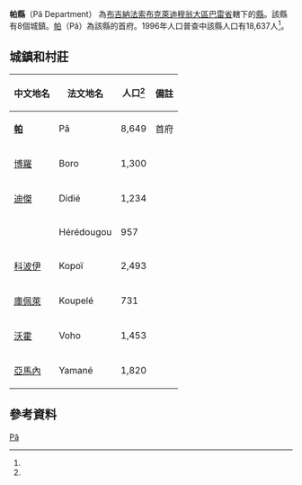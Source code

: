 {{Infobox settlement
|name = 帕縣
|settlement_type = [[巴雷省|巴雷省]][[縣_(布基納法索)|縣份]]
|native_name = Pâ Department
|nickname = 
|image_skyline = 
|image_size = 
|image_caption =
|image_flag = 
|image_seal = 
|seal_size =
|image_map = 
|map_caption = 
|pushpin_map = Burkina Faso
|pushpin_map_caption = 
|coordinates_region = 
|subdivision_type = 國家
|subdivision_name = {{flag|Burkina Faso}}
|subdivision_type1 = 大區
|subdivision_name1 = [[布克萊迪穆翁大區|布克萊迪穆翁大區]]
|subdivision_type2 = [[布吉納法索行政區劃|省]]
|subdivision_name2 = [[巴雷省|巴雷省]]
|subdivision_type3 = 首府
|subdivision_name3 = [[帕_(布吉納法索)|帕]]
|leader_title = 
|leader_name = 
|established_title = 
|established_date = 
|area_total_km2 = 
|population_as_of = 1996
|population_footnotes =<ref name=IC>[http://www.inforoute-communale.gov.bf/list_vill/bm.htm Burkinabé government inforoute communale] {{webarchive|url=https://web.archive.org/web/20080124133758/http://www.inforoute-communale.gov.bf/list_vill/bm.htm |date=2008-01-24 }}</ref>
|population_total = 18,637
|population_density_km2 =
|population_blank1_title = 民族
|population_blank1 = 
|timezone =GMT
|coordinates_display = inline,title
|utc_offset = +0
|latd=11
|latm=33
|lats=00
|latNS=N
|longd=3
|longm=15
|longs=00
|longEW=W
|website = 
}}

'''帕縣'''（Pâ Department） 為[[布吉納法索|布吉納法索]][[布克萊迪穆翁大區|布克萊迪穆翁大區]][[巴雷省|巴雷省]]轄下的[[縣_(布吉納法索)|縣]]。該縣有8個城鎮。[[帕_(布吉納法索)|帕]]（Pâ）為該縣的首府。1996年人口普查中該縣人口有18,637人<ref name=IC/>。

==城鎮和村莊==
{| class="wikitable sortable" style="text-align: center"
|- bgcolor=#EEEEEE
! 中文地名
! 法文地名
! 人口<ref name=IC/>
! 備註
|-
| '''[[帕_(布吉納法索)|帕]]'''
| Pâ
| 8,649
| 首府
|-
| [[博羅_(布吉納法索)|博羅]]
| Boro
| 1,300
| 
|-
| [[迪傑|迪傑]]
| Didié
| 1,234
|
|-
| 
| Hérédougou
| 957
|
|-
| [[科波伊|科波伊]]
| Kopoï
| 2,493
|
|-
| [[庫佩萊|庫佩萊]]
| Koupelé
| 731
|
|-
| [[沃霍|沃霍]]
| Voho
| 1,453
|
|-
| [[亞馬內_(布吉納法索)|亞馬內]]
| Yamané
| 1,820
|
|}

==參考資料==
{{Reflist}}

{{巴雷省}}

[[Category:巴雷省縣份|Pâ]]

{{BurkinaFaso-geo-stub}}